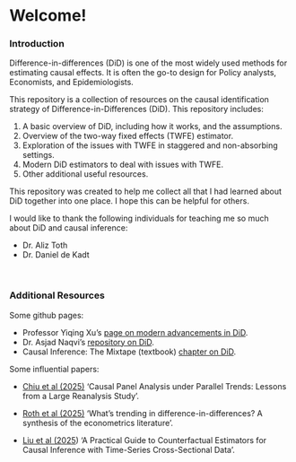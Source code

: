 # Welcome! {.unnumbered}

### Introduction

Difference-in-differences (DiD) is one of the most widely used methods for estimating causal effects. It is often the go-to design for Policy analysts, Economists, and Epidemiologists.

This repository is a collection of resources on the causal identification strategy of Difference-in-Differences (DiD). This repository includes:

1.  A basic overview of DiD, including how it works, and the assumptions.
2.  Overview of the two-way fixed effects (TWFE) estimator.
3.  Exploration of the issues with TWFE in staggered and non-absorbing settings.
4.  Modern DiD estimators to deal with issues with TWFE.
5.  Other additional useful resources.

This repository was created to help me collect all that I had learned about DiD together into one place. I hope this can be helpful for others.

I would like to thank the following individuals for teaching me so much about DiD and causal inference:

-   Dr. Aliz Toth
-   Dr. Daniel de Kadt

<br />

### Additional Resources

Some github pages:

-   Professor Yiqing Xu's [page on modern advancements in DiD](https://yiqingxu.org/packages/fect/05-panel.html#csdid).
-   Dr. Asjad Naqvi's [repository on DiD](https://asjadnaqvi.github.io/DiD/).
-   Causal Inference: The Mixtape (textbook) [chapter on DiD](https://mixtape.scunning.com/).

Some influential papers:

-   [Chiu et al (2025)](https://yiqingxu.org/papers/english/2023_panel/CLLX.pdf) 'Causal Panel Analysis under Parallel Trends: Lessons from a Large Reanalysis Study'.

-   [Roth et al (2025)](https://www.jonathandroth.com/assets/files/DiD_Review_Paper.pdf) 'What's trending in difference-in-differences? A synthesis of the econometrics literature'.

-   [Liu et al (2025](https://yiqingxu.org/papers/english/2022_fect/LWX2022.pdf)) 'A Practical Guide to Counterfactual Estimators for Causal Inference with Time-Series Cross-Sectional Data'.
